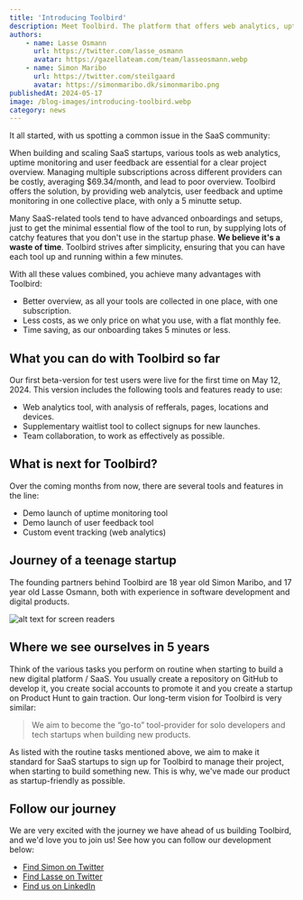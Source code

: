 ```yaml
---
title: 'Introducing Toolbird'
description: Meet Toolbird. The platform that offers web analytics, uptime monitoring, user feedback and a list of other ready-to-use tools for SaaS startups and developers.
authors:
    - name: Lasse Osmann
      url: https://twitter.com/lasse_osmann
      avatar: https://gazellateam.com/team/lasseosmann.webp
    - name: Simon Maribo
      url: https://twitter.com/steilgaard
      avatar: https://simonmaribo.dk/simonmaribo.png
publishedAt: 2024-05-17
image: /blog-images/introducing-toolbird.webp
category: news
---
```

It all started, with us spotting a common issue in the SaaS community:

When building and scaling SaaS startups, various tools as web analytics, uptime monitoring and user feedback are essential for a clear project overview. Managing multiple subscriptions across different providers can be costly, averaging $69.34/month, and lead to poor overview. Toolbird offers the solution, by providing web analytcis, user feedback and uptime monitoring in one collective place, with only a 5 minutte setup.

Many SaaS-related tools tend to have advanced onboardings and setups, just to get the minimal essential flow of the tool to run, by supplying lots of catchy features that you don't use in the startup phase. **We believe it's a waste of time**. Toolbird strives after simplicity, ensuring that you can have each tool up and running within a few minutes.

With all these values combined, you achieve many advantages with Toolbird:

- Better overview, as all your tools are collected in one place, with one subscription.
- Less costs, as we only price on what you use, with a flat monthly fee.
- Time saving, as our onboarding takes 5 minutes or less.

## What you can do with Toolbird so far
Our first beta-version for test users were live for the first time on May 12, 2024. This version includes the following tools and features ready to use:

- Web analytics tool, with analysis of refferals, pages, locations and devices.
- Supplementary waitlist tool to collect signups for new launches.
- Team collaboration, to work as effectively as possible.

## What is next for Toolbird?
Over the coming months from now, there are several tools and features in the line:

- Demo launch of uptime monitoring tool
- Demo launch of user feedback tool
- Custom event tracking (web analytics)

## Journey of a teenage startup
The founding partners behind Toolbird are 18 year old Simon Maribo, and 17 year old Lasse Osmann, both with experience in software development and digital products.

![alt text for screen readers](/blog-images/founders.webp "Text to show on mouseover")




## Where we see ourselves in 5 years

Think of the various tasks you perform on routine when starting to build a new digital platform / SaaS. You usually create a repository on GitHub to develop it, you create social accounts to promote it and you create a startup on Product Hunt to gain traction. Our long-term vision for Toolbird is very similar:

> We aim to become the “go-to” tool-provider for solo developers and tech startups when building new products.

As listed with the routine tasks mentioned above, we aim to make it standard for SaaS startups to sign up for Toolbird to manage their project, when starting to build something new. This is why, we've made our product as startup-friendly as possible.



## Follow our journey

We are very excited with the journey we have ahead of us building Toolbird, and we'd love you to join us! See how you can follow our development below:

- [Find Simon on Twitter](https://x.com/steilgaard)
- [Find Lasse on Twitter](https://x.com/lasse_osmann)
- [Find us on LinkedIn](https://www.linkedin.com/company/toolbird-io/)